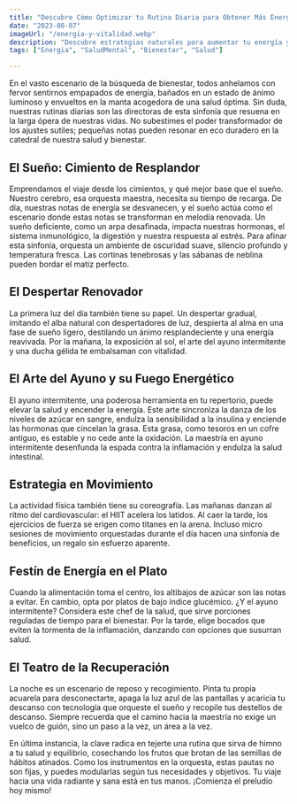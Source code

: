 ```yaml
---
title: "Descubre Cómo Optimizar tu Rutina Diaria para Obtener Más Energía y Vitalidad"
date: "2023-08-07"
imageUrl: "/energia-y-vitalidad.webp"
description: "Descubre estrategias naturales para aumentar tu energía y vitalidad. Desde la dieta hasta la actividad física, exploramos cómo pequeños cambios pueden tener un gran impacto en tu nivel de energía diario."
tags: ["Energia", "SaludMental", "Bienestar", "Salud"]

---
```

<CustomImage
  src="https://raw.githubusercontent.com/sebiten/posts/main/images/energia-y-vitalidad.webp"
  alt="Descubre Cómo Optimizar tu Rutina Diaria para Obtener Más Energía y Vitalidad"
/>

En el vasto escenario de la búsqueda de bienestar, todos anhelamos con fervor sentirnos empapados de energía, bañados en un estado de ánimo luminoso y envueltos en la manta acogedora de una salud óptima. Sin duda, nuestras rutinas diarias son las directoras de esta sinfonía que resuena en la larga ópera de nuestras vidas. No subestimes el poder transformador de los ajustes sutiles; pequeñas notas pueden resonar en eco duradero en la catedral de nuestra salud y bienestar.

## **El Sueño: Cimiento de Resplandor**

Emprendamos el viaje desde los cimientos, y qué mejor base que el sueño. Nuestro cerebro, esa orquesta maestra, necesita su tiempo de recarga. De día, nuestras notas de energía se desvanecen, y el sueño actúa como el escenario donde estas notas se transforman en melodía renovada. Un sueño deficiente, como un arpa desafinada, impacta nuestras hormonas, el sistema inmunológico, la digestión y nuestra respuesta al estrés. Para afinar esta sinfonía, orquesta un ambiente de oscuridad suave, silencio profundo y temperatura fresca. Las cortinas tenebrosas y las sábanas de neblina pueden bordar el matiz perfecto.

## **El Despertar Renovador**

La primera luz del día también tiene su papel. Un despertar gradual, imitando el alba natural con despertadores de luz, despierta al alma en una fase de sueño ligero, destilando un ánimo resplandeciente y una energía reavivada. Por la mañana, la exposición al sol, el arte del ayuno intermitente y una ducha gélida te embalsaman con vitalidad.

## **El Arte del Ayuno y su Fuego Energético**

El ayuno intermitente, una poderosa herramienta en tu repertorio, puede elevar la salud y encender la energía. Este arte sincroniza la danza de los niveles de azúcar en sangre, endulza la sensibilidad a la insulina y enciende las hormonas que cincelan la grasa. Esta grasa, como tesoros en un cofre antiguo, es estable y no cede ante la oxidación. La maestría en ayuno intermitente desenfunda la espada contra la inflamación y endulza la salud intestinal.

## **Estrategia en Movimiento**

La actividad física también tiene su coreografía. Las mañanas danzan al ritmo del cardiovascular: el HIIT acelera los latidos. Al caer la tarde, los ejercicios de fuerza se erigen como titanes en la arena. Incluso micro sesiones de movimiento orquestadas durante el día hacen una sinfonía de beneficios, un regalo sin esfuerzo aparente.

## **Festín de Energía en el Plato**

Cuando la alimentación toma el centro, los altibajos de azúcar son las notas a evitar. En cambio, opta por platos de bajo índice glucémico. ¿Y el ayuno intermitente? Considera este chef de la salud, que sirve porciones reguladas de tiempo para el bienestar. Por la tarde, elige bocados que eviten la tormenta de la inflamación, danzando con opciones que susurran salud.

## **El Teatro de la Recuperación**

La noche es un escenario de reposo y recogimiento. Pinta tu propia acuarela para desconectarte, apaga la luz azul de las pantallas y acaricia tu descanso con tecnología que orqueste el sueño y recopile tus destellos de descanso. Siempre recuerda que el camino hacia la maestría no exige un vuelco de guión, sino un paso a la vez, un área a la vez.

En última instancia, la clave radica en tejerte una rutina que sirva de himno a tu salud y equilibrio, cosechando los frutos que brotan de las semillas de hábitos atinados. Como los instrumentos en la orquesta, estas pautas no son fijas, y puedes modularlas según tus necesidades y objetivos. Tu viaje hacia una vida radiante y sana está en tus manos. ¡Comienza el preludio hoy mismo!

